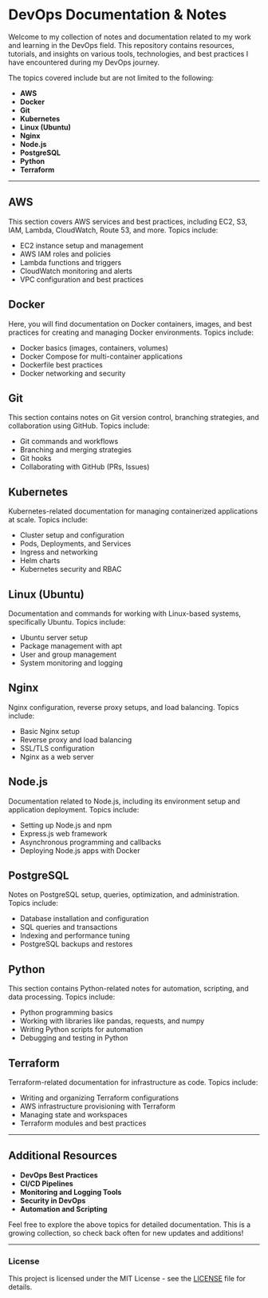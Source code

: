 # DevOps Documentation & Notes

Welcome to my collection of notes and documentation related to my work and learning in the DevOps field. This repository contains resources, tutorials, and insights on various tools, technologies, and best practices I have encountered during my DevOps journey.

The topics covered include but are not limited to the following:

- **AWS**
- **Docker**
- **Git**
- **Kubernetes**
- **Linux (Ubuntu)**
- **Nginx**
- **Node.js**
- **PostgreSQL**
- **Python**
- **Terraform**

---

## AWS
This section covers AWS services and best practices, including EC2, S3, IAM, Lambda, CloudWatch, Route 53, and more. Topics include:

- EC2 instance setup and management
- AWS IAM roles and policies
- Lambda functions and triggers
- CloudWatch monitoring and alerts
- VPC configuration and best practices

## Docker
Here, you will find documentation on Docker containers, images, and best practices for creating and managing Docker environments. Topics include:

- Docker basics (images, containers, volumes)
- Docker Compose for multi-container applications
- Dockerfile best practices
- Docker networking and security

## Git
This section contains notes on Git version control, branching strategies, and collaboration using GitHub. Topics include:

- Git commands and workflows
- Branching and merging strategies
- Git hooks
- Collaborating with GitHub (PRs, Issues)

## Kubernetes
Kubernetes-related documentation for managing containerized applications at scale. Topics include:

- Cluster setup and configuration
- Pods, Deployments, and Services
- Ingress and networking
- Helm charts
- Kubernetes security and RBAC

## Linux (Ubuntu)
Documentation and commands for working with Linux-based systems, specifically Ubuntu. Topics include:

- Ubuntu server setup
- Package management with apt
- User and group management
- System monitoring and logging

## Nginx
Nginx configuration, reverse proxy setups, and load balancing. Topics include:

- Basic Nginx setup
- Reverse proxy and load balancing
- SSL/TLS configuration
- Nginx as a web server

## Node.js
Documentation related to Node.js, including its environment setup and application deployment. Topics include:

- Setting up Node.js and npm
- Express.js web framework
- Asynchronous programming and callbacks
- Deploying Node.js apps with Docker

## PostgreSQL
Notes on PostgreSQL setup, queries, optimization, and administration. Topics include:

- Database installation and configuration
- SQL queries and transactions
- Indexing and performance tuning
- PostgreSQL backups and restores

## Python
This section contains Python-related notes for automation, scripting, and data processing. Topics include:

- Python programming basics
- Working with libraries like pandas, requests, and numpy
- Writing Python scripts for automation
- Debugging and testing in Python

## Terraform
Terraform-related documentation for infrastructure as code. Topics include:

- Writing and organizing Terraform configurations
- AWS infrastructure provisioning with Terraform
- Managing state and workspaces
- Terraform modules and best practices

---

## Additional Resources
- **DevOps Best Practices**  
- **CI/CD Pipelines**  
- **Monitoring and Logging Tools**  
- **Security in DevOps**  
- **Automation and Scripting**

Feel free to explore the above topics for detailed documentation. This is a growing collection, so check back often for new updates and additions!

---

### License
This project is licensed under the MIT License - see the [LICENSE](./LICENSE) file for details.
